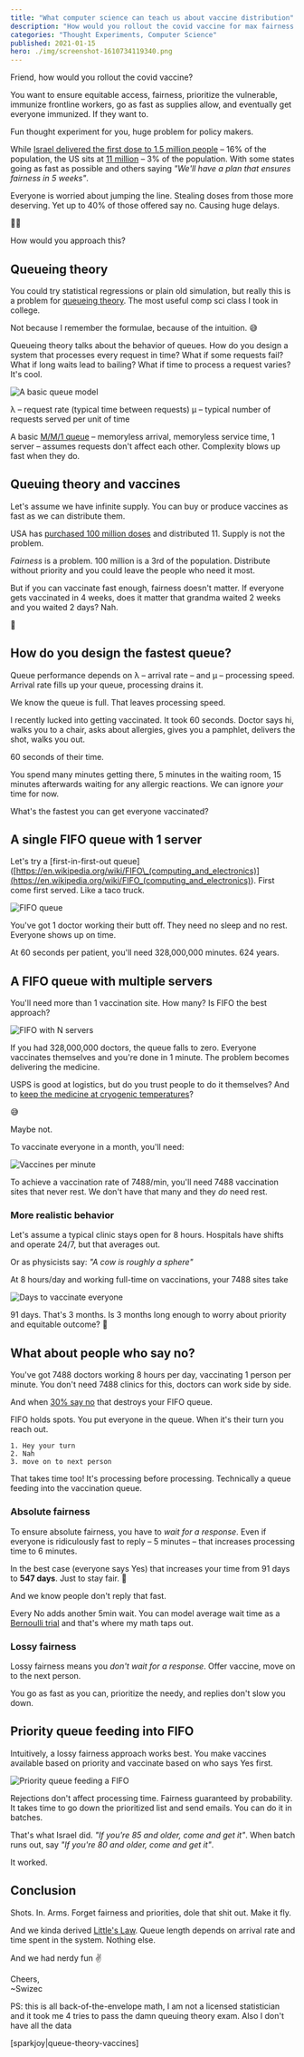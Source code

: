 ```yaml
---
title: "What computer science can teach us about vaccine distribution"
description: "How would you rollout the covid vaccine for max fairness and speed?"
categories: "Thought Experiments, Computer Science"
published: 2021-01-15
hero: ./img/screenshot-1610734119340.png
---
```


Friend, how would you rollout the covid vaccine?

You want to ensure equitable access, fairness, prioritize the vulnerable, immunize frontline workers, go as fast as supplies allow, and eventually get everyone immunized. If they want to.

Fun thought experiment for you, huge problem for policy makers.

While [Israel delivered the first dose to 1.5 million people](https://www.cnbc.com/2021/01/07/israels-covid-vaccine-rollout-is-the-fastest-in-the-world.html) – 16% of the population, the US sits at [11 million](https://www.nytimes.com/interactive/2020/us/covid-19-vaccine-doses.html) – 3% of the population. With some states going as fast as possible and others saying _"We'll have a plan that ensures fairness in 5 weeks"_.

Everyone is worried about jumping the line. Stealing doses from those more deserving. Yet up to 40% of those offered say no. Causing huge delays.

🤦‍♂️

How would you approach this?

## Queueing theory

You could try statistical regressions or plain old simulation, but really this is a problem for [queueing theory](https://en.wikipedia.org/wiki/Queueing_theory). The most useful comp sci class I took in college.

Not because I remember the formulae, because of the intuition. 😅

Queueing theory talks about the behavior of queues. How do you design a system that processes every request in time? What if some requests fail? What if long waits lead to bailing? What if time to process a request varies? It's cool.

![A basic queue model](./img/A-basic-queue-modelhjhf1c.png)

λ – request rate (typical time between requests)
μ – typical number of requests served per unit of time

A basic [M/M/1 queue](https://en.wikipedia.org/wiki/M/M/1_queue) – memoryless arrival, memoryless service time, 1 server – assumes requests don't affect each other. Complexity blows up fast when they do.

## Queuing theory and vaccines

Let's assume we have infinite supply. You can buy or produce vaccines as fast as we can distribute them.

USA has [purchased 100 million doses](https://www.hhs.gov/about/news/2020/12/11/trump-administration-purchases-additional-100-million-doses-covid-19-investigational-vaccine-moderna.html) and distributed 11. Supply is not the problem.

_Fairness_ is a problem. 100 million is a 3rd of the population. Distribute without priority and you could leave the people who need it most.

But if you can vaccinate fast enough, fairness doesn't matter. If everyone gets vaccinated in 4 weeks, does it matter that grandma waited 2 weeks and you waited 2 days? Nah.

🤔

## How do you design the fastest queue?

Queue performance depends on λ – arrival rate – and μ – processing speed. Arrival rate fills up your queue, processing drains it.

We know the queue is full. That leaves processing speed.

I recently lucked into getting vaccinated. It took 60 seconds. Doctor says hi, walks you to a chair, asks about allergies, gives you a pamphlet, delivers the shot, walks you out.

60 seconds of their time.

You spend many minutes getting there, 5 minutes in the waiting room, 15 minutes afterwards waiting for any allergic reactions. We can ignore _your_ time for now.

What's the fastest you can get everyone vaccinated?

## A single FIFO queue with 1 server

Let's try a [first-in-first-out queue]\([https://en.wikipedia.org/wiki/FIFO\_(computing_and_electronics)](<https://en.wikipedia.org/wiki/FIFO_(computing_and_electronics)>). First come first served. Like a taco truck.

![FIFO queue](./img/FIFO-queue3hjhbf.png)

You've got 1 doctor working their butt off. They need no sleep and no rest. Everyone shows up on time.

At 60 seconds per patient, you'll need 328,000,000 minutes. 624 years.

## A FIFO queue with multiple servers

You'll need more than 1 vaccination site. How many? Is FIFO the best approach?

![FIFO with N servers](./img/FIFO-with-N-servers23b678.png)

If you had 328,000,000 doctors, the queue falls to zero. Everyone vaccinates themselves and you're done in 1 minute. The problem becomes delivering the medicine.

USPS is good at logistics, but do you trust people to do it themselves? And to [keep the medicine at cryogenic temperatures](https://www.reuters.com/article/health-coronavirus-vaccines-distribution/why-pfizers-ultra-cold-covid-19-vaccine-will-not-be-at-the-local-pharmacy-any-time-soon-idUSKBN27P2VP)?

😅

Maybe not.

To vaccinate everyone in a month, you'll need:

![Vaccines per minute](./img/Vaccines-per-minutea81262.png)

To achieve a vaccination rate of 7488/min, you'll need 7488 vaccination sites that never rest. We don't have that many and they _do_ need rest.

### More realistic behavior

Let's assume a typical clinic stays open for 8 hours. Hospitals have shifts and operate 24/7, but that averages out.

Or as physicists say: _"A cow is roughly a sphere"_

At 8 hours/day and working full-time on vaccinations, your 7488 sites take

![Days to vaccinate everyone](./img/Days-to-vaccinate-everyoneaf72ag.png)

91 days. That's 3 months. Is 3 months long enough to worry about priority and equitable outcome? 🤔

## What about people who say no?

You've got 7488 doctors working 8 hours per day, vaccinating 1 person per minute. You don't need 7488 clinics for this, doctors can work side by side.

And when [30% say no](https://www.boropark24.com/news/nypd-waits-for-vaccine-while-30-of-fdny-reject-the-shots) that destroys your FIFO queue.

FIFO holds spots. You put everyone in the queue. When it's their turn you reach out.

```
1. Hey your turn
2. Nah
3. move on to next person
```

That takes time too! It's processing before processing. Technically a queue feeding into the vaccination queue.

### Absolute fairness

To ensure absolute fairness, you have to _wait for a response_. Even if everyone is ridiculously fast to reply – 5 minutes – that increases processing time to 6 minutes.

In the best case (everyone says Yes) that increases your time from 91 days to **547 days**. Just to stay fair. 🤯

And we know people don't reply that fast.

Every No adds another 5min wait. You can model average wait time as a [Bernoulli trial](https://en.wikipedia.org/wiki/Bernoulli_trial) and that's where my math taps out.

### Lossy fairness

Lossy fairness means you _don't wait for a response_. Offer vaccine, move on to the next person.

You go as fast as you can, prioritize the needy, and replies don't slow you down.

## Priority queue feeding into FIFO

Intuitively, a lossy fairness approach works best. You make vaccines available based on priority and vaccinate based on who says Yes first.

![Priority queue feeding a FIFO](./img/Priority-queue-feeding-a-FIFO531ga8.png)

Rejections don't affect processing time. Fairness guaranteed by probability. It takes time to go down the prioritized list and send emails. You can do it in batches.

That's what Israel did. _"If you're 85 and older, come and get it"_. When batch runs out, say _"If you're 80 and older, come and get it"_.

It worked.

## Conclusion

Shots. In. Arms. Forget fairness and priorities, dole that shit out. Make it fly.

And we kinda derived [Little's Law](https://en.wikipedia.org/wiki/Little%27s_law). Queue length depends on arrival rate and time spent in the system. Nothing else.

And we had nerdy fun ✌️

Cheers,<br/>
~Swizec

PS: this is all back-of-the-envelope math, I am not a licensed statistician and it took me 4 tries to pass the damn queuing theory exam. Also I don't have all the data

[sparkjoy|queue-theory-vaccines]
